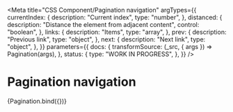<!-- @license CC0-1.0 -->


<Meta
  title="CSS Component/Pagination navigation"
  argTypes={{
    currentIndex: {
      description: "Current index",
      type: "number",
    },
    distanced: {
      description: "Distance the element from adjacent content",
      control: "boolean",
    },
    links: {
      description: "Items",
      type: "array",
    },
    prev: {
      description: "Previous link",
      type: "object",
    },
    next: {
      description: "Next link",
      type: "object",
    },
  }}
  parameters={{
    docs: {
      transformSource: (_src, { args }) => Pagination(args),
    },
    status: {
      type: "WORK IN PROGRESS",
    },
  }}
/>

# Pagination navigation

<Canvas>
  <Story
    name="Pagination navigation"
    args={{
      ...defaultArgs,
      currentIndex: 3,
      distanced: true,
      links: [
        {
          href: "./1",
          index: 1,
          title: "Resultaat 1 tot 10",
        },
        {
          href: "./2",
          index: 2,
          title: "Resultaat 11 tot 20",
        },
        {
          href: "./3",
          index: 3,
          title: "Resultaat 21 tot 30",
        },
        {
          href: "./4",
          index: 4,
          title: "Resultaat 31 tot 40",
        },
        {
          href: "./5",
          index: 5,
          title: "Resultaat 41 tot 50",
        },
      ],
      next: {
        href: "./2",
      },
      prev: {
        disabled: true,
      },
    }}
  >
    {Pagination.bind({})}
  </Story>
</Canvas>

<ArgsTable story="Pagination navigation" />
